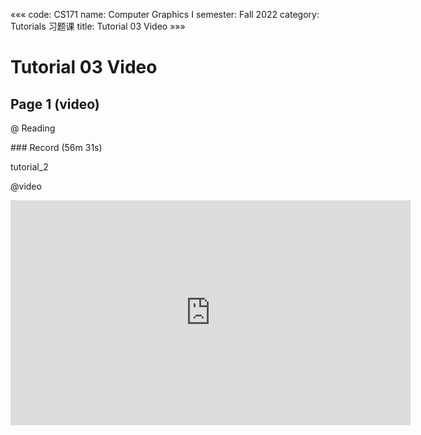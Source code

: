 «««
code: CS171
name: Computer Graphics I
semester: Fall 2022
category: Tutorials 习题课
title: Tutorial 03 Video
»»»

# Tutorial 03 Video

## Page 1 (video)

@ Reading

<div class="markdown-body">
### Record (56m 31s)

tutorial_2
</div>

@video

<iframe src="https://sbbrisk.com/e/xlfa67yulois.html" frameborder=0 marginwidth=0 marginheight=0 scrolling=no width=640 height=360 allowfullscreen></iframe>
